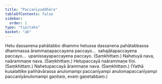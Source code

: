 ```yaml
---
title: "Paccanīyuddhāra"
tableOfContents: false
sidebar:
  order: 1
type: "tipitaka"
basket: "ab"
---
```



<DynamicBreadcrumb />

<Division number="264">

<Paragraph number="532">
Hetu dassanena pahātabbo dhammo hetussa dassanena pahātabbassa dhammassa ārammaṇapaccayena paccayo…  sahajātapaccayena paccayo…  upanissayapaccayena paccayo. (Saṃkhittaṃ.)
</Paragraph>

</Division>
<Division number="265">

<Paragraph number="533">
Nahetuyā nava, naārammaṇe nava. (Saṃkhittaṃ.)
</Paragraph>

<Paragraph number="534">
Hetupaccayā naārammaṇe tīṇi. (Saṃkhittaṃ.)
</Paragraph>

<Paragraph number="535">
Nahetupaccayā ārammaṇe nava. (Saṃkhittaṃ.)
</Paragraph>

<Paragraph number="536">
(Yathā kusalattike pañhāvārassa anulomampi paccanīyampi anulomapaccanīyampi paccanīyānulomampi gaṇitaṃ, evaṃ gaṇetabbaṃ.)
</Paragraph>
</Division>
